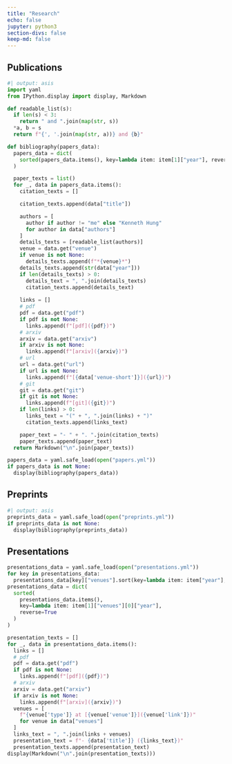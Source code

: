 ```yaml
---
title: "Research"
echo: false
jupyter: python3
section-divs: false
keep-md: false
---
```


## Publications

```python
#| output: asis
import yaml
from IPython.display import display, Markdown

def readable_list(s):
  if len(s) < 3:
    return " and ".join(map(str, s))
  *a, b = s
  return f"{', '.join(map(str, a))} and {b}"

def bibliography(papers_data):
  papers_data = dict(
    sorted(papers_data.items(), key=lambda item: item[1]["year"], reverse=True)
  )

  paper_texts = list()
  for _, data in papers_data.items():
    citation_texts = []

    citation_texts.append(data["title"])

    authors = [
      author if author != "me" else "Kenneth Hung"
      for author in data["authors"]
    ]
    details_texts = [readable_list(authors)]
    venue = data.get("venue")
    if venue is not None:
      details_texts.append(f"*{venue}*")
    details_texts.append(str(data["year"]))
    if len(details_texts) > 0:
      details_text = ", ".join(details_texts)
      citation_texts.append(details_text)
    
    links = []
    # pdf
    pdf = data.get("pdf")
    if pdf is not None:
      links.append(f"[pdf]({pdf})")
    # arxiv
    arxiv = data.get("arxiv")
    if arxiv is not None:
      links.append(f"[arxiv]({arxiv})")
    # url
    url = data.get("url")
    if url is not None:
      links.append(f"[{data['venue-short']}]({url})")
    # git
    git = data.get("git")
    if git is not None:
      links.append(f"[git]({git})")
    if len(links) > 0:
      links_text = "(" + ", ".join(links) + ")"
      citation_texts.append(links_text)

    paper_text = "- " + ". ".join(citation_texts)
    paper_texts.append(paper_text)
  return Markdown("\n".join(paper_texts))

papers_data = yaml.safe_load(open("papers.yml"))
if papers_data is not None:
  display(bibliography(papers_data))
```

## Preprints
```python
#| output: asis
preprints_data = yaml.safe_load(open("preprints.yml"))
if preprints_data is not None:
  display(bibliography(preprints_data))
```

## Presentations

```python
presentations_data = yaml.safe_load(open("presentations.yml"))
for key in presentations_data:
  presentations_data[key]["venues"].sort(key=lambda item: item["year"], reverse=True)
presentations_data = dict(
  sorted(
    presentations_data.items(),
    key=lambda item: item[1]["venues"][0]["year"],
    reverse=True
  )
)

presentation_texts = []
for _, data in presentations_data.items():
  links = []
  # pdf
  pdf = data.get("pdf")
  if pdf is not None:
    links.append(f"[pdf]({pdf})")
  # arxiv
  arxiv = data.get("arxiv")
  if arxiv is not None:
    links.append(f"[arxiv]({arxiv})")
  venues = [
    f"{venue['type']} at [{venue['venue']}]({venue['link']})"
    for venue in data["venues"]
  ]
  links_text = ", ".join(links + venues)
  presentation_text = f"- {data['title']} ({links_text})"
  presentation_texts.append(presentation_text)
display(Markdown("\n".join(presentation_texts)))
```